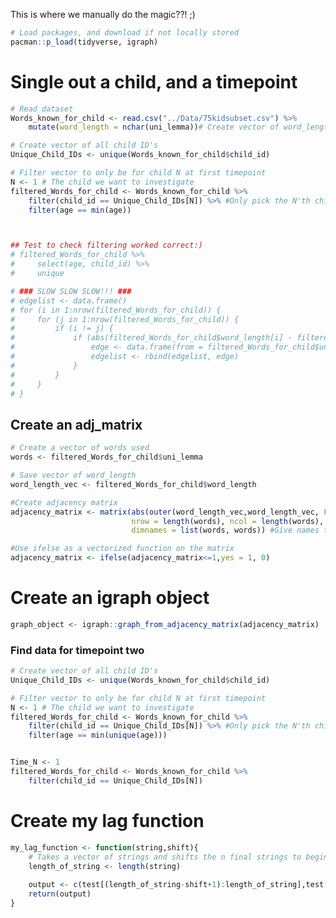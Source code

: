 This is where we manually do the magic??! ;)

```r
# Load packages, and download if not locally stored
pacman::p_load(tidyverse, igraph)
```

# Single out a child, and a timepoint
```r
# Read dataset
Words_known_for_child <- read.csv("../Data/75kidsubset.csv") %>% 
    mutate(word_length = nchar(uni_lemma))# Create vector of word_length
```

```r
# Create vector of all child ID's
Unique_Child_IDs <- unique(Words_known_for_child$child_id)

# Filter vector to only be for child N at first timepoint
N <- 1 # The child we want to investigate
filtered_Words_for_child <- Words_known_for_child %>% 
    filter(child_id == Unique_Child_IDs[N]) %>% #Only pick the N'th child
    filter(age == min(age))



## Test to check filtering worked correct:)
# filtered_Words_for_child %>% 
#     select(age, child_id) %>% 
#     unique
```

```r
# ### SLOW SLOW SLOW!!! ###
# edgelist <- data.frame()
# for (i in 1:nrow(filtered_Words_for_child)) {
#     for (j in 1:nrow(filtered_Words_for_child)) {
#         if (i != j) {
#             if (abs(filtered_Words_for_child$word_length[i] - filtered_Words_for_child$word_length[j]) <= 1) {
#                 edge <- data.frame(from = filtered_Words_for_child$uni_lemma[i], to = filtered_Words_for_child$uni_lemma[j])
#                 edgelist <- rbind(edgelist, edge)
#             }
#         }
#     }
# }
```

## Create an adj_matrix  
```r
# Create a vector of words used
words <- filtered_Words_for_child$uni_lemma

# Save vector of word_length
word_length_vec <- filtered_Words_for_child$word_length

#Create adjacency matrix
adjacency_matrix <- matrix(abs(outer(word_length_vec,word_length_vec, FUN = "-")), # Create values for matrix
                           nrow = length(words), ncol = length(words), # Define size of matrix
                           dimnames = list(words, words)) #Give names to dimensions

#Use ifelse as a vectorized function on the matrix
adjacency_matrix <- ifelse(adjacency_matrix<=1,yes = 1, 0)

```


# Create an igraph object
```r
graph_object <- igraph::graph_from_adjacency_matrix(adjacency_matrix)
```


### Find data for timepoint two
```r
# Create vector of all child ID's
Unique_Child_IDs <- unique(Words_known_for_child$child_id)

# Filter vector to only be for child N at first timepoint
N <- 1 # The child we want to investigate
filtered_Words_for_child <- Words_known_for_child %>% 
    filter(child_id == Unique_Child_IDs[N]) %>% #Only pick the N'th child
    filter(age == min(unique(age)))


Time_N <- 1
filtered_Words_for_child <- Words_known_for_child %>% 
    filter(child_id == Unique_Child_IDs[N])

```









































# Create my lag function
```r
my_lag_function <- function(string,shift){
    # Takes a vector of strings and shifts the n final strings to beginning. The n amount is decided by shift.
    length_of_string <- length(string)
    
    output <- c(test[(length_of_string-shift+1):length_of_string],test[1:(length_of_string-shift)])
    return(output)
}
```







